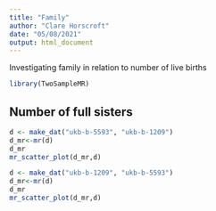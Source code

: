 ```yaml
---
title: "Family"
author: "Clare Horscroft"
date: "05/08/2021"
output: html_document
---
```


Investigating family in relation to number of live births

```r
library(TwoSampleMR)
```

## Number of full sisters

```r
d <- make_dat("ukb-b-5593", "ukb-b-1209")
d_mr<-mr(d)
d_mr
mr_scatter_plot(d_mr,d)
```

```r
d <- make_dat("ukb-b-1209", "ukb-b-5593")
d_mr<-mr(d)
d_mr
mr_scatter_plot(d_mr,d)
```